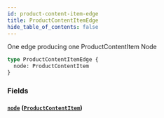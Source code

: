 ```yaml
---
id: product-content-item-edge
title: ProductContentItemEdge
hide_table_of_contents: false
---
```



One edge producing one ProductContentItem Node

```graphql
type ProductContentItemEdge {
  node: ProductContentItem
}
```


### Fields

#### [`node`](#) ([`ProductContentItem`](/developers/demandhq-apis/demand-api/graphql/reference/objects/product-content-item))






